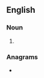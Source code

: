==English==

===Noun===
{{head|en|noun plural form}}

# {{plural of|carver|lang=en}}

===Anagrams===
* {{anagrams|en|a=acerrsv|Cravers|cravers}}